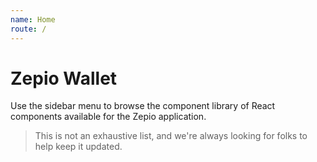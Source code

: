 ```yaml
---
name: Home
route: /
---
```


# Zepio Wallet

Use the sidebar menu to browse the component library of React components available for the Zepio application.

> This is not an exhaustive list, and we're always looking for folks to help keep it updated.
